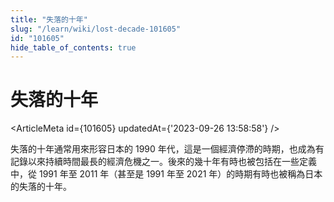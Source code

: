 ```yaml
---
title: "失落的十年"
slug: "/learn/wiki/lost-decade-101605"
id: "101605"
hide_table_of_contents: true
---
```



# 失落的十年

<ArticleMeta id={101605} updatedAt={'2023-09-26 13:58:58'} />
<div className='border-solid border-b border-t-0 my-4 border-[var(--ifm-color-gray-300)]' />

失落的十年通常用來形容日本的 1990 年代，這是一個經濟停滯的時期，也成為有記錄以來持續時間最長的經濟危機之一。後來的幾十年有時也被包括在一些定義中，從 1991 年至 2011 年（甚至是 1991 年至 2021 年）的時期有時也被稱為日本的失落的十年。
